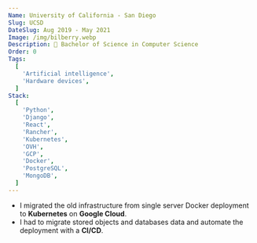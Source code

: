 ```yaml
---
Name: University of California - San Diego
Slug: UCSD
DateSlug: Aug 2019 - May 2021
Image: /img/bilberry.webp
Description: 🌿 Bachelor of Science in Computer Science
Order: 0
Tags:
  [
    'Artificial intelligence',
    'Hardware devices',
  ]
Stack:
  [
    'Python',
    'Django',
    'React',
    'Rancher',
    'Kubernetes',
    'OVH',
    'GCP',
    'Docker',
    'PostgreSQL',
    'MongoDB',
  ]
---
```


- I migrated the old infrastructure from single server Docker deployment to **Kubernetes** on **Google Cloud**.
- I had to migrate stored objects and databases data and automate the deployment with a **CI/CD**.
